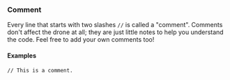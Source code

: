### Comment

Every line that starts with two slashes `//` is called a
"comment". Comments don't affect the drone at all; they are
just little notes to help you understand the code. Feel free
to add your own comments too!

#### Examples

```rhai
// This is a comment.
```
